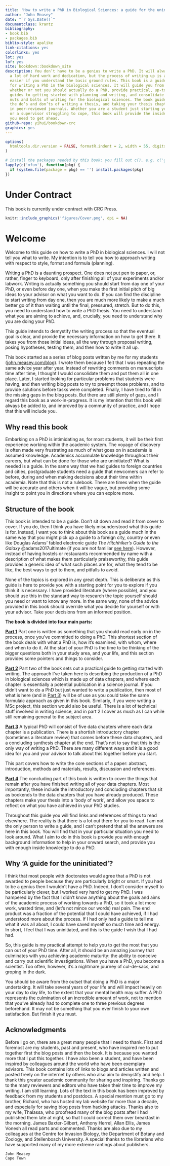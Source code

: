 --- 
title: 'How to write a PhD in Biological Sciences: a guide for the uninitiated'
author: "John Measey"
date: "`r Sys.Date()`"
documentclass: krantz
bibliography:
- book.bib
- packages.bib
biblio-style: apalike
link-citations: yes
colorlinks: yes
lot: yes
lof: yes
site: bookdown::bookdown_site
description: You don’t have to be a genius to write a PhD. It will always involve
  a lot of hard work and dedication, but the process of writing up is a whole lot
  easier if you understand the basic ground rules. This book is a guide specifically
  for writing a PhD in the biological sciences. It will guide you from deciding
  whether or not you should actually do a PhD, provide practical, up-to-the-minute
  guides to getting started with planning and writing, and consolidate this with the
  nuts and bolts of writing for the biological sciences. The book guides you through
  the do’s and don’ts of writing a thesis, and taking your thesis chapters to publication
  in peer-reviewed journals. Whether you are a student just starting your studies,
  or a supervisor struggling to cope, this book will provide the insider information
  you need to get ahead.
github-repo: yihui/bookdown-crc
graphics: yes
---

```{r setup, include=FALSE}
options(
  htmltools.dir.version = FALSE, formatR.indent = 2, width = 55, digits = 4
)

# install the packages needed by this book; you fill out c(), e.g. c('ggplot2', 'dplyr')
lapply(c('xfun'), function(pkg) {
  if (system.file(package = pkg) == '') install.packages(pkg)
})
```

# Under Contract {-}
This book is currently under contract with CRC Press. 
```{r fig.align='center', echo=FALSE, include=identical(knitr:::pandoc_to(), 'html'), fig.link='http://john.measey.com/Writing_Publishing'}
knitr::include_graphics('figures/Cover.png', dpi = NA)
```



# Welcome {-}
Welcome to this guide on how to write a PhD in biological sciences. I will not tell you what to write. My intention is to tell you how to approach writing with respect to style, format and formula (planning). 



Writing a PhD is a daunting prospect. One does not put pen to paper, or, rather, finger to keyboard, only after finishing all of your experiments and/or labwork. Writing is actually something you should start from day one of your PhD, or even before day one, when you make the first initial pitch of big ideas to your advisor on what you want to do. If you can find the discipline to start writing from day one, then you are much more likely to make a much better go of it than waiting until the final, pressured, stretch. But to do this, you need to understand how to write a PhD thesis. You need to understand what you are aiming to achieve, and, crucially, you need to understand why you are doing your PhD. 

This guide intends to demystify the writing process so that the eventual goal is clear, and provide the necessary information on how to get there. It takes you from those initial ideas, all the way through proposal writing, posing hypotheses, testing them, and then how to write it all up.

This book started as a series of blog posts written by me for my students ([john.measey.com/blog](john.measey.com/blog)). I wrote them because I felt that I was repeating the same advice year after year. Instead of rewriting comments on manuscripts time after time, I thought I would consolidate them and put them all in one place. Later, I started looking for particular problems that students were having, and then writing blog posts to try to preempt those problems, and to provide solutions before tasks were completed. Finally, I have tried to fill in the missing gaps in the blog posts. But there are still plenty of gaps, and I regard this book as a work-in-progress. It is my intention that this book will always be added to, and improved by a community of practice, and I hope that this will include you.



## Why read this book {-}

Embarking on a PhD is intimidating as, for most students, it will be their first experience working within the academic system. The voyage of discovery is often made very frustrating as much of what goes on in academia is assumed knowledge. Academics accumulate knowledge throughout their careers, but what can be done for those who are uninitiated? What is needed is a guide. In the same way that we had guides to foreign countries and cities, postgraduate students need a guide that newcomers can refer to before, during and when making decisions about their time within academia. Note that this is not a rulebook. There are times when the guide will be accurate and others when it will be vague, but providing some insight to point you in directions where you can explore more. 

## Structure of the book {-}

This book is intended to be a guide. Don't sit down and read it from cover to cover. If you do, then I think you have likely misunderstood what this guide is for. Instead, I want you to think about this book as a guide much in the same way that you might pick up a guide to a foreign city, country or even like Douglas Adams' fabled electronic guide _The Hitchhiker's Guide to the Galaxy_ @adams2017ultimate (if you are not familiar [see here](https://en.wikipedia.org/wiki/The_Hitchhiker%27s_Guide_to_the_Galaxy)). However, instead of having hostels or restaurants recommended by name with a description of what makes them particularly praiseworthy, this guide provides a generic idea of what such places are for, what they tend to be like, the best ways to get to them, and pitfalls to avoid. 

None of the topics is explored in any great depth. This is deliberate as this guide is here to provide you with a starting point for you to explore if you think it is necessary. I have provided literature (where possible), and you should use this in the standard way to research the topic yourself should you need or want to know any more. In the same way, none of the advice provided in this book should override what you decide for yourself or with your advisor. Take your decisions from an informed position. 

**The book is divided into four main parts:**

[**Part 1**](part1.html)
Part one is written as something that you should read early on in the process, once you’ve committed to doing a PhD. This shortest section of the book deals with what a PhD is, how it’s examined, with whom, where and when to do it. At the start of your PhD is the time to be thinking of the bigger questions both in your study area, and your life, and this section provides some pointers and things to consider.

[**Part 2**](part2.html)
Part two of the book sets out a practical guide to getting started with writing. The approach I've taken here is describing the production of a PhD in biological sciences which is made up of data chapters, and where each chapter is essentially a potential publication in a science journal. If you didn't want to do a PhD but just wanted to write a publication, then most of what is here (and in [Part 3](part3.html)) will be of use as you could take the same formulaic approach as given in this book. Similarly, if you were writing a MSc project, this section would also be useful. There is a lot of technical stuff involved in writing science, and in part 2 I cover as much as I can while still remaining general to the subject area.

[**Part 3**](part3.html)
A typical PhD will consist of five data chapters where each data chapter is a publication. There is a shortish introductory chapter (sometimes a literature review) that comes before these data chapters, and a concluding synthesis chapter at the end. That's not to say that this is the only way of writing a PhD. There are many different ways and it is a good idea for you and your advisor to talk about this together before you start. 

This part covers how to write the core sections of a paper: abstract, introduction, methods and materials, results, discussion and references. 

[**Part 4**](part4.html)
The concluding part of this book is written to cover the things that remain after you have finished writing all of your data chapters. Most importantly, these include the introductory and concluding chapters that sit as bookends to the data chapters that you have already produced. These chapters make your thesis into a 'body of work', and allow you space to reflect on what you have achieved in your PhD studies.

Throughout this guide you will find links and references of things to read elsewhere. The reality is that there is a lot out there for you to read. I am not the only person to write a guide, and I can't pretend that all the answers are here in this book. You will find that in your particular situation you need to look around. What I aim to do in this book is provide you with enough background information to help in your onward search, and provide you with enough inside knowledge to do a PhD. 

## Why 'A guide for the uninitiated'? {-}

I think that most people with doctorates would agree that a PhD is not awarded to people because they are particularly bright or smart. If you had to be a genius then I wouldn't have a PhD. Indeed, I don't consider myself to be particularly clever, but I worked very hard to get my PhD. I was hampered by the fact that I didn't know anything about the goals and aims of the academic process of working towards a PhD, so it took a lot more work, wasted time, and (let's not mince our words) real pain. The end product was a fraction of the potential that I could have achieved, if I had understood more about the process. If I had only had a guide to tell me what it was all about, I could have saved myself so much time and energy. In short, I feel that I was uninitiated, and this is the guide I wish that I had had.

So, this guide is my practical attempt to help you to get the most that you can out of your PhD time. After all, it should be an amazing journey that culminates with you achieving academic maturity: the ability to conceive and carry out scientific investigations. When you have a PhD, you become a scientist. Too often, however, it's a nightmare journey of cul-de-sacs, and groping in the dark. 

You should be aware from the outset that doing a PhD is a major undertaking. It will take several years of your life and will impact heavily on your day to day life, to the extent that your mental health may suffer. A PhD represents the culmination of an incredible amount of work, not to mention that you've already had to complete one to three previous degrees beforehand. It may not be something that you ever finish to your own satisfaction. But finish it you must.


## Acknowledgments {-}

Before I go on, there are a great many people that I need to thank. First and foremost are my students, past and present, who have inspired me to put together first the blog posts and then the book. It is because you wanted more that I put this together. I have also been a student, and have been inspired by colleagues around the world who have been exemplary advisors. This book contains lots of links to blogs and articles written and posted freely on the internet by others who also aim to demystify and help. I thank this greater academic community for sharing and inspiring. Thanks go to the many reviewers and editors who have taken their time to improve my writing. I am still learning. Lots of the text in this book has been improved by feedback from my students and postdocs. A special mention must go to my brother, Richard, who has hosted my lab website for more than a decade, and especially for saving blog posts from hacking attacks. Thanks also to my wife, Thalassa, who proofread many of the blog posts after I had published them late at night, so that I could correct them over breakfast in the morning. James Baxter-Gilbert, Anthony Herrel,  Allan Ellis, James Vonesh all read parts and commented. Thanks are also due to my colleagues at the Centre for Invasion Biology, the Department of Botany and Zoology, and Stellenbosch University. A special thanks to the librarians who have supported many of my more extreme rantings about publishers.

```{block2, type='flushright', html.tag='p'}
John Measey  
Cape Town
```

